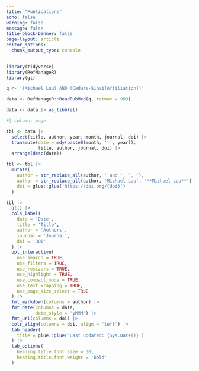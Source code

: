 ```yaml
---
title: "Publications"
echo: false
warning: false
message: false
title-block-banner: false
page-layout: article
editor_options: 
  chunk_output_type: console
---
```


```r
library(tidyverse)
library(RefManageR)
library(gt)

q <- '(Michael Luu) AND (Cedars-Sinai[Affiliation])'

data <- RefManageR::ReadPubMed(q, retmax = 999)

data <- data |> as_tibble()

```

```r
#| column: page

tbl <- data |>
  select(title, author, year, month, journal, doi) |>
  transmute(date = mdy(paste0(month, '-', year)),
            title, author, journal, doi) |> 
  arrange(desc(date))

tbl <- tbl |> 
  mutate(
    author = str_replace_all(author, ' and ', ', '),
    author = str_replace_all(author, 'Michael Luu', '**Michael Luu**'),
    doi = glue::glue('https://doi.org/{doi}')
  )

tbl |> 
  gt() |> 
  cols_label(
    date = 'Date',
    title = 'Title',
    author = 'Authors',
    journal = 'Journal',
    doi = 'DOI'
  ) |> 
  opt_interactive(
    use_search = TRUE,
    use_filters = TRUE,
    use_resizers = TRUE,
    use_highlight = TRUE,
    use_compact_mode = TRUE,
    use_text_wrapping = TRUE,
    use_page_size_select = TRUE
  ) |> 
  fmt_markdown(columns = author) |> 
  fmt_date(columns = date,
           date_style = 'yMMM') |> 
  fmt_url(columns = doi) |> 
  cols_align(columns = doi, align = 'left') |> 
  tab_header(
    title = glue::glue('Last Updated: {Sys.Date()}')
  ) |> 
  tab_options(
    heading.title.font.size = 30,
    heading.title.font.weight = 'bold'
  )
```


